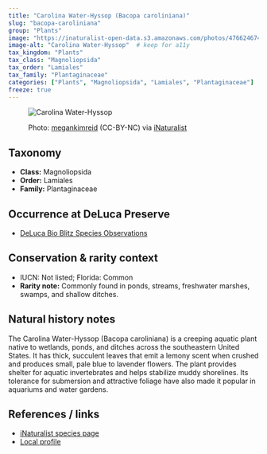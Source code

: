 ```yaml
---
title: "Carolina Water-Hyssop (Bacopa caroliniana)"
slug: "bacopa-caroliniana"
group: "Plants"
image: "https://inaturalist-open-data.s3.amazonaws.com/photos/476624674/medium.jpeg"       # keep for thumbnails
image-alt: "Carolina Water-Hyssop"  # keep for a11y
tax_kingdom: "Plants"
tax_class: "Magnoliopsida"
tax_order: "Lamiales"
tax_family: "Plantaginaceae"
categories: ["Plants", "Magnoliopsida", "Lamiales", "Plantaginaceae"]   # these drive the chips + filtering
freeze: true
---
```


<figure class="species-figure">

<img src="https://inaturalist-open-data.s3.amazonaws.com/photos/476624674/medium.jpeg" alt="Carolina Water-Hyssop" class="species-photo"/>

<figcaption class="photo-credit">

Photo: <a href="https://www.inaturalist.org/people/megankimreid">megankimreid</a> (CC-BY-NC) via <a href="https://www.inaturalist.org/observations/265356720">iNaturalist</a>

</figcaption>

</figure>

## Taxonomy

-   **Class:** Magnoliopsida
-   **Order:** Lamiales
-   **Family:** Plantaginaceae

## Occurrence at DeLuca Preserve

-   [DeLuca Bio Blitz Species Observations](https://www.inaturalist.org/observations?project_id=191727&subview=table&taxon_id=159130)

## Conservation & rarity context

-   IUCN: Not listed; Florida: Common
-   **Rarity note:** Commonly found in ponds, streams, freshwater marshes, swamps, and shallow ditches.

## Natural history notes

The Carolina Water-Hyssop (Bacopa caroliniana) is a creeping aquatic plant native to wetlands, ponds, and ditches across the southeastern United States. It has thick, succulent leaves that emit a lemony scent when crushed and produces small, pale blue to lavender flowers. The plant provides shelter for aquatic invertebrates and helps stabilize muddy shorelines. Its tolerance for submersion and attractive foliage have also made it popular in aquariums and water gardens.

## References / links

-   [iNaturalist species page](https://www.inaturalist.org/taxa/159130-Bacopa-caroliniana)
-   [Local profile](https://www.fnps.org/plant/bacopa-caroliniana)
